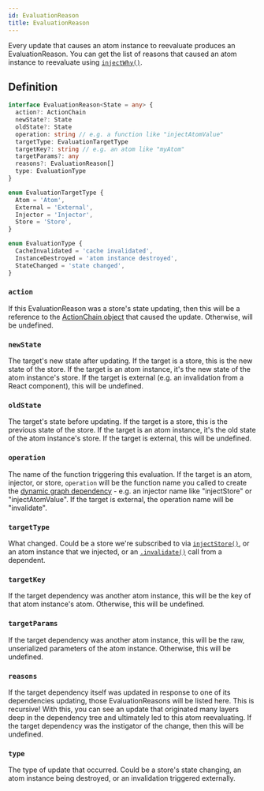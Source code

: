 ```yaml
---
id: EvaluationReason
title: EvaluationReason
---
```


Every update that causes an atom instance to reevaluate produces an EvaluationReason. You can get the list of reasons that caused an atom instance to reevaluate using [`injectWhy()`](../injectors/injectWhy).

## Definition

```ts
interface EvaluationReason<State = any> {
  action?: ActionChain
  newState?: State
  oldState?: State
  operation: string // e.g. a function like "injectAtomValue"
  targetType: EvaluationTargetType
  targetKey?: string // e.g. an atom like "myAtom"
  targetParams?: any
  reasons?: EvaluationReason[]
  type: EvaluationType
}

enum EvaluationTargetType {
  Atom = 'Atom',
  External = 'External',
  Injector = 'Injector',
  Store = 'Store',
}

enum EvaluationType {
  CacheInvalidated = 'cache invalidated',
  InstanceDestroyed = 'atom instance destroyed',
  StateChanged = 'state changed',
}
```

### `action`

If this EvaluationReason was a store's state updating, then this will be a reference to the [ActionChain object](ActionChain) that caused the update. Otherwise, will be undefined.

### `newState`

The target's new state after updating. If the target is a store, this is the new state of the store. If the target is an atom instance, it's the new state of the atom instance's store. If the target is external (e.g. an invalidation from a React component), this will be undefined.

### `oldState`

The target's state before updating. If the target is a store, this is the previous state of the store. If the target is an atom instance, it's the old state of the atom instance's store. If the target is external, this will be undefined.

### `operation`

The name of the function triggering this evaluation. If the target is an atom, injector, or store, `operation` will be the function name you called to create the [dynamic graph dependency](../glossary#dynamic-graph-dependency) - e.g. an injector name like "injectStore" or "injectAtomValue". If the target is external, the operation name will be "invalidate".

### `targetType`

What changed. Could be a store we're subscribed to via [`injectStore()`](../injectors/injectStore), or an atom instance that we injected, or an [`.invalidate()`](../classes/AtomInstance#invalidate) call from a dependent.

### `targetKey`

If the target dependency was another atom instance, this will be the key of that atom instance's atom. Otherwise, this will be undefined.

### `targetParams`

If the target dependency was another atom instance, this will be the raw, unserialized parameters of the atom instance. Otherwise, this will be undefined.

### `reasons`

If the target dependency itself was updated in response to one of its dependencies updating, those EvaluationReasons will be listed here. This is recursive! With this, you can see an update that originated many layers deep in the dependency tree and ultimately led to this atom reevaluating. If the target dependency was the instigator of the change, then this will be undefined.

### `type`

The type of update that occurred. Could be a store's state changing, an atom instance being destroyed, or an invalidation triggered externally.
